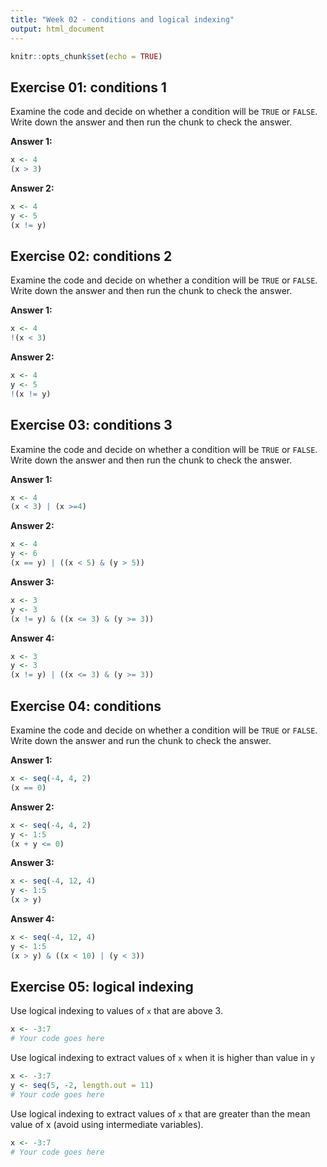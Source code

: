 ```yaml
---
title: "Week 02 - conditions and logical indexing"
output: html_document
---
```


```r
knitr::opts_chunk$set(echo = TRUE)
```

## Exercise 01: conditions 1

Examine the code and decide on whether a condition will be `TRUE` or `FALSE`. Write down the answer and then run the chunk to check the answer.

**Answer 1:**

```r
x <- 4
(x > 3)
```

**Answer 2:**

```r
x <- 4
y <- 5
(x != y)
```

## Exercise 02: conditions 2

Examine the code and decide on whether a condition will be `TRUE` or `FALSE`. Write down the answer and then run the chunk to check the answer.

**Answer 1:**

```r
x <- 4
!(x < 3)
```

**Answer 2:**

```r
x <- 4
y <- 5
!(x != y)
```

## Exercise 03: conditions 3

Examine the code and decide on whether a condition will be `TRUE` or `FALSE`. Write down the answer and then run the chunk to check the answer.

**Answer 1:**

```r
x <- 4
(x < 3) | (x >=4)
```

**Answer 2:**

```r
x <- 4
y <- 6
(x == y) | ((x < 5) & (y > 5))
```

**Answer 3:**

```r
x <- 3
y <- 3
(x != y) & ((x <= 3) & (y >= 3))
```

**Answer 4:**

```r
x <- 3
y <- 3
(x != y) | ((x <= 3) & (y >= 3))
```

## Exercise 04: conditions

Examine the code and decide on whether a condition will be `TRUE` or `FALSE`. Write down the answer and run the chunk to check the answer.

**Answer 1:**

```r
x <- seq(-4, 4, 2)
(x == 0)
```

**Answer 2:**

```r
x <- seq(-4, 4, 2)
y <- 1:5
(x + y <= 0)
```

**Answer 3:**

```r
x <- seq(-4, 12, 4)
y <- 1:5
(x > y)
```

**Answer 4:**

```r
x <- seq(-4, 12, 4)
y <- 1:5
(x > y) & ((x < 10) | (y < 3))
```

## Exercise 05: logical indexing

Use logical indexing to values of `x` that are above 3.

```r
x <- -3:7
# Your code goes here
```

Use logical indexing to extract values of `x` when it is higher than value in `y`

```r
x <- -3:7
y <- seq(5, -2, length.out = 11)
# Your code goes here
```

Use logical indexing to extract values of `x` that are greater than the mean value of x (avoid using intermediate variables).

```r
x <- -3:7
# Your code goes here
```
